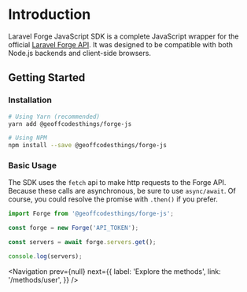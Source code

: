 
# Introduction

Laravel Forge JavaScript SDK is a complete JavaScript wrapper for the official [Laravel Forge API](https://forge.laravel.com/api-documentation). It was designed to be compatible with both Node.js backends and client-side browsers.

## Getting Started

### Installation

```bash
# Using Yarn (recommended)
yarn add @geoffcodesthings/forge-js

# Using NPM
npm install --save @geoffcodesthings/forge-js
```

### Basic Usage

The SDK uses the `fetch` api to make http requests to the Forge API. Because these calls are asynchronous, be sure to use `async/await`. Of course, you could resolve the promise with `.then()` if you prefer.

```js
import Forge from '@geoffcodesthings/forge-js';

const forge = new Forge('API_TOKEN');

const servers = await forge.servers.get();

console.log(servers);
```

<Navigation
  prev={null}
  next={{
    label: 'Explore the methods',
    link: '/methods/user',
  }}
/>
